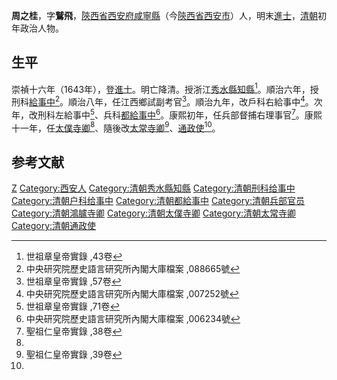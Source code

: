 '''周之桂'''，字'''鷲飛'''，[[陝西省|陝西省]][[西安府|西安府]][[咸宁县_(唐朝)|咸寧縣]]（今[[陝西省|陝西省]][[西安市|西安市]]）人，明末[[進士|進士]]，[[清朝|清朝]]初年政治人物。

==生平==
崇禎十六年（1643年），登[[進士|進士]]。明亡降清。授浙江[[秀水縣|秀水縣]][[知縣|知縣]]<ref>世祖章皇帝實錄 ,43卷</ref>。順治六年，授刑科[[給事中|給事中]]<ref>中央研究院歷史語言研究所內閣大庫檔案 ,088665號</ref>。順治八年，任江西鄉試副考官<ref>世祖章皇帝實錄 ,57卷</ref>。順治九年，改戶科右給事中<ref>中央研究院歷史語言研究所內閣大庫檔案 ,007252號</ref>。次年，改刑科左給事中<ref>世祖章皇帝實錄 ,71卷</ref>、兵科[[都給事中|都給事中]]<ref>中央研究院歷史語言研究所內閣大庫檔案 ,006234號</ref>。康熙初年，任兵部督捕右理事官<ref name="#1">聖祖仁皇帝實錄 ,38卷</ref>。康熙十一年，任[[太僕寺卿|太僕寺卿]]<ref name="#1"/>、隨後改[[太常寺卿|太常寺卿]]<ref name="#2">聖祖仁皇帝實錄 ,39卷</ref>、[[通政使|通政使]]<ref name="#2"/>。

==参考文献==
{{Reflist|2}}

{{崇禎十六年癸未科殿試金榜}}

{{Authority control}}

{{DEFAULTSORT:Zhou周}}
[[Category:周姓|Z]]
[[Category:西安人|Category:西安人]]
[[Category:清朝秀水縣知縣|Category:清朝秀水縣知縣]]
[[Category:清朝刑科给事中|Category:清朝刑科给事中]]
[[Category:清朝户科给事中|Category:清朝户科给事中]]
[[Category:清朝都給事中|Category:清朝都給事中]]
[[Category:清朝兵部官员|Category:清朝兵部官员]]
[[Category:清朝鴻臚寺卿|Category:清朝鴻臚寺卿]]
[[Category:清朝太僕寺卿|Category:清朝太僕寺卿]]
[[Category:清朝太常寺卿|Category:清朝太常寺卿]]
[[Category:清朝通政使|Category:清朝通政使]]


{{清朝官员小作品}}